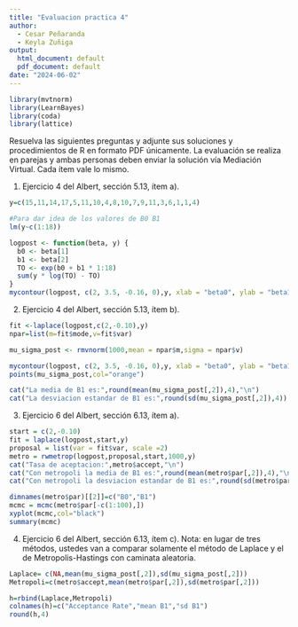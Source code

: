 ```yaml
---
title: "Evaluacion practica 4"
author:
  - Cesar Peñaranda
  - Keyla Zuñiga
output:
  html_document: default
  pdf_document: default
date: "2024-06-02"
---
```


```r
library(mvtnorm)
library(LearnBayes)
library(coda)
library(lattice)
```


Resuelva las siguientes preguntas y adjunte sus soluciones y procedimientos de R en formato PDF únicamente. La evaluación se realiza en parejas y ambas personas deben enviar la solución vía Mediación Virtual. Cada ítem vale lo mismo.

1. Ejercicio 4 del Albert, sección 5.13, ítem a).
```r
y=c(15,11,14,17,5,11,10,4,8,10,7,9,11,3,6,1,1,4)
```

```r
#Para dar idea de los valores de B0 B1
lm(y~c(1:18))
```

```r
logpost <- function(beta, y) {
  b0 <- beta[1]
  b1 <- beta[2]
  TO <- exp(b0 + b1 * 1:18)
  sum(y * log(TO) - TO)
}
mycontour(logpost, c(2, 3.5, -0.16, 0),y, xlab = "beta0", ylab = "beta1")
```

2. Ejercicio 4 del Albert, sección 5.13, ítem b).


```r
fit <-laplace(logpost,c(2,-0.10),y)
npar=list(m=fit$mode,v=fit$var)

mu_sigma_post <- rmvnorm(1000,mean = npar$m,sigma = npar$v)

mycontour(logpost, c(2, 3.5, -0.16, 0),y, xlab = "beta0", ylab = "beta1")
points(mu_sigma_post,col="orange")

cat("La media de B1 es:",round(mean(mu_sigma_post[,2]),4),"\n")
cat("La desviacion estandar de B1 es:",round(sd(mu_sigma_post[,2]),4))
```

3. Ejercicio 6 del Albert, sección 6.13, ítem a).
```r
start = c(2,-0.10)
fit = laplace(logpost,start,y)
proposal = list(var = fit$var, scale =2)
metro = rwmetrop(logpost,proposal,start,1000,y)
cat("Tasa de aceptacion:",metro$accept,"\n")
cat("Con metropoli la media de B1 es:",round(mean(metro$par[,2]),4),"\n")
cat("Con metropoli la desviacion estandar de B1 es:",round(sd(metro$par[,2]),4))
```


```r
dimnames(metro$par)[[2]]=c("B0","B1")
mcmc = mcmc(metro$par[-c(1:100),]) 
xyplot(mcmc,col="black")
summary(mcmc)
```


4. Ejercicio 6 del Albert, sección 6.13, ítem c). Nota: en lugar de tres métodos, ustedes van a comparar solamente el método de Laplace y el de Metropolis-Hastings con caminata aleatoria.
```r
Laplace= c(NA,mean(mu_sigma_post[,2]),sd(mu_sigma_post[,2]))
Metropoli=c(metro$accept,mean(metro$par[,2]),sd(metro$par[,2]))

h=rbind(Laplace,Metropoli)
colnames(h)=c("Acceptance Rate","mean B1","sd B1")
round(h,4)
```



